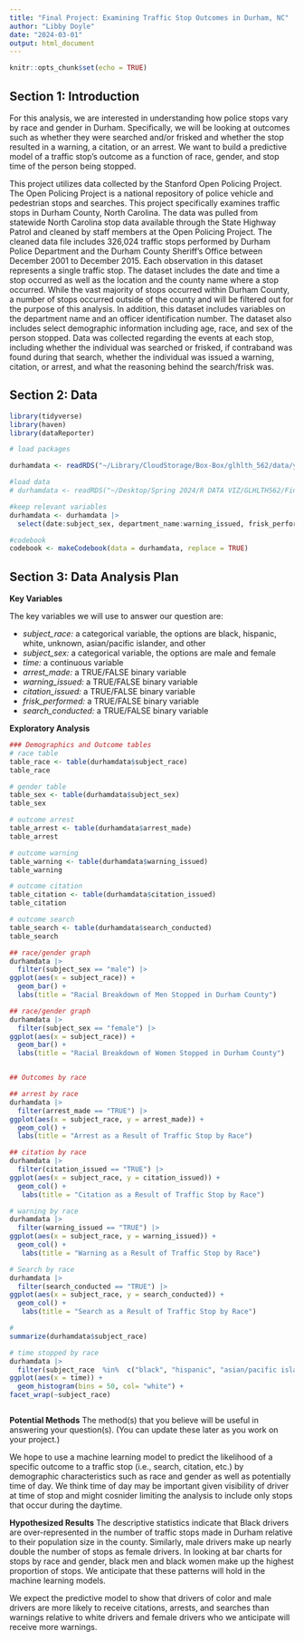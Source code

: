 ```yaml
---
title: "Final Project: Examining Traffic Stop Outcomes in Durham, NC"
author: "Libby Doyle"
date: "2024-03-01"
output: html_document
---
```


```r
knitr::opts_chunk$set(echo = TRUE)
```

## Section 1: Introduction

For this analysis, we are interested in understanding how police stops vary by race and gender in Durham. Specifically, we will be looking at outcomes such as whether they were searched and/or frisked and whether the stop resulted in a warning, a citation, or an arrest. We want to build a predictive model of a traffic stop’s outcome as a function of race, gender, and stop time of the person being stopped.

This project utilizes data collected by the Stanford Open Policing Project. The Open Policing Project is a national repository of police vehicle and pedestrian stops and searches. This project specifically examines traffic stops in Durham County, North Carolina. The data was pulled from statewide North Carolina stop data available through the State Highway Patrol and cleaned by staff members at the Open Policing Project. The cleaned data file includes 326,024 traffic stops performed by Durham Police Department and the Durham County Sheriff’s Office between December 2001 to December 2015. Each observation in this dataset represents a single traffic stop. The dataset includes the date and time a stop occurred as well as the location and the county name where a stop occurred. While the vast majority of stops occurred within Durham County, a number of stops occurred outside of the county and will be filtered out for the purpose of this analysis. In addition, this dataset includes variables on the department name and an officer identification number. The dataset also includes select demographic information including age, race, and sex of the person stopped. Data was collected regarding the events at each stop, including whether the individual was searched or frisked, if contraband was found during that search, whether the individual was issued a warning, citation, or arrest, and what the reasoning behind the search/frisk was.

## Section 2: Data

```r
library(tidyverse)
library(haven)
library(dataReporter) 
```


```r

# load packages

durhamdata <- readRDS("~/Library/CloudStorage/Box-Box/glhlth_562/data/yg821jf8611_nc_durham_2020_04_01.rds")

#load data
# durhamdata <- readRDS("~/Desktop/Spring 2024/R DATA VIZ/GLHLTH562/FinalProject/yg821jf8611_nc_durham_2020_04_01.rds")

#keep relevant variables
durhamdata <- durhamdata |> 
  select(date:subject_sex, department_name:warning_issued, frisk_performed:search_conducted, search_basis: reason_for_stop)

#codebook 
codebook <- makeCodebook(data = durhamdata, replace = TRUE) 

```

## Section 3: Data Analysis Plan

**Key Variables**

The key variables we will use to answer our question are:

-   *subject_race:* a categorical variable, the options are black, hispanic, white, unknown, asian/pacific islander, and other
-   *subject_sex:* a categorical variable, the options are male and female
-   *time:* a continuous variable
-   *arrest_made:* a TRUE/FALSE binary variable
-   *warning_issued:* a TRUE/FALSE binary variable
-   *citation_issued:* a TRUE/FALSE binary variable
-   *frisk_performed:* a TRUE/FALSE binary variable
-   *search_conducted:* a TRUE/FALSE binary variable

**Exploratory Analysis**

```r

### Demographics and Outcome tables 
# race table
table_race <- table(durhamdata$subject_race)
table_race

# gender table
table_sex <- table(durhamdata$subject_sex)
table_sex

# outcome arrest 
table_arrest <- table(durhamdata$arrest_made)
table_arrest

# outcome warning 
table_warning <- table(durhamdata$warning_issued)
table_warning

# outcome citation
table_citation <- table(durhamdata$citation_issued)
table_citation

# outcome search 
table_search <- table(durhamdata$search_conducted)
table_search

## race/gender graph 
durhamdata |> 
  filter(subject_sex == "male") |> 
ggplot(aes(x = subject_race)) +
  geom_bar() + 
  labs(title = "Racial Breakdown of Men Stopped in Durham County")

## race/gender graph 
durhamdata |> 
  filter(subject_sex == "female") |> 
ggplot(aes(x = subject_race)) +
  geom_bar() + 
  labs(title = "Racial Breakdown of Women Stopped in Durham County")


## Outcomes by race 

## arrest by race
durhamdata |> 
  filter(arrest_made == "TRUE") |> 
ggplot(aes(x = subject_race, y = arrest_made)) +
  geom_col() + 
  labs(title = "Arrest as a Result of Traffic Stop by Race")

## citation by race
durhamdata |> 
  filter(citation_issued == "TRUE") |> 
ggplot(aes(x = subject_race, y = citation_issued)) +
  geom_col() +
   labs(title = "Citation as a Result of Traffic Stop by Race")

# warning by race
durhamdata |> 
  filter(warning_issued == "TRUE") |> 
ggplot(aes(x = subject_race, y = warning_issued)) +
  geom_col() +
   labs(title = "Warning as a Result of Traffic Stop by Race")

# Search by race 
durhamdata |> 
  filter(search_conducted == "TRUE") |> 
ggplot(aes(x = subject_race, y = search_conducted)) +
  geom_col() +
   labs(title = "Search as a Result of Traffic Stop by Race")

# 
summarize(durhamdata$subject_race)

# time stopped by race
durhamdata |> 
  filter(subject_race  %in%  c("black", "hispanic", "asian/pacific islander")) |> 
ggplot(aes(x = time)) + 
  geom_histogram(bins = 50, col= "white") +
facet_wrap(~subject_race)



```


**Potential Methods**
The method(s) that you believe will be useful in answering your question(s). (You can update these later as you work on your project.)

We hope to use a machine learning model to predict the likelihood of a specific outcome to a traffic stop (i.e., search, citation, etc.) by demographic characteristics such as race and gender as well as potentially time of day. We think time of day may be important given visibility of driver at time of stop and might cosnider limiting the analysis to include only stops that occur during the daytime. 


**Hypothesized Results**
The descriptive statistics indicate that Black drivers are over-represented in the number of traffic stops made in Durham relative to their population size in the county. Similarly, male drivers make up nearly double the number of stops as female drivers. In looking at bar charts for stops by race and gender, black men and black women make up the highest proportion of stops. We anticipate that these patterns will hold in the machine learning models. 

We expect the predictive model to show that drivers of color and male drivers are more likely to receive citations, arrests, and searches than warnings relative to white drivers and female drivers who we anticipate will receive more warnings. 



